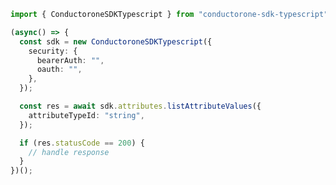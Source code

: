 ```typescript ListAttributeValues.ts
import { ConductoroneSDKTypescript } from "conductorone-sdk-typescript";

(async() => {
  const sdk = new ConductoroneSDKTypescript({
    security: {
      bearerAuth: "",
      oauth: "",
    },
  });

  const res = await sdk.attributes.listAttributeValues({
    attributeTypeId: "string",
  });

  if (res.statusCode == 200) {
    // handle response
  }
})();
```
